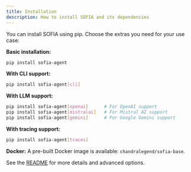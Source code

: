 ```yaml
---
title: Installation
description: How to install SOFIA and its dependencies
---
```


You can install SOFIA using pip. Choose the extras you need for your use case:

**Basic installation:**
```bash
pip install sofia-agent
```

**With CLI support:**
```bash
pip install sofia-agent[cli]
```

**With LLM support:**
```bash
pip install sofia-agent[openai]      # For OpenAI support
pip install sofia-agent[mistralai]   # For Mistral AI support
pip install sofia-agent[gemini]      # For Google Gemini support
```

**With tracing support:**
```bash
pip install sofia-agent[traces]
```

**Docker:**
A pre-built Docker image is available: `chandralegend/sofia-base`.

See the [README](https://github.com/poly-eye/sofia) for more details and advanced options.